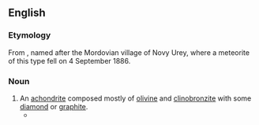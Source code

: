 ==English==
{{wikipedia}}
===Etymology===
From {{bor|en|ru|урейлит}}, named after the Mordovian village of Novy Urey, where a meteorite of this type fell on 4 September 1886.

===Noun===
{{en-noun}}

# An [[achondrite]] composed mostly of [[olivine]] and [[clinobronzite]] with some [[diamond]] or [[graphite]].
#* {{quote-news|date=18 April 2018|author=Ian Sample|work=The Guardian|passage=Early inspections of the meteorite revealed it to be a '''ureilite''', an unusual composition that does not match other space rocks known to have come from the moon or Mars.|title=Diamonds in Sudan meteorite 'are remnants of lost planet'}}